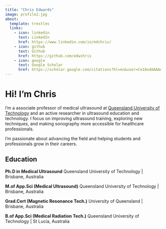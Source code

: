 ```yaml
---
title: "Chris Edwards"
image: profile2.jpg
about:
  template: trestles
  links:
    - icon: linkedin
      text: LinkedIn
      href: https://www.linkedin.com/in/edchris/
    - icon: github
      text: Github
      href: https://github.com/edwchris
    - icon: google
      text: Google Scholar
      href: https://scholar.google.com/citations?hl=en&user=Ce18xdAAAAAJ
---
```


# Hi! I'm Chris

I'm a associate professor of medical ultrasound at [Queensland University of Technology](https://www.qut.edu.au/about/our-people/academic-profiles/c8.edwards) and an active researcher in ultrasound education and technology. I focus on improving ultrasound training, exploring new techniques, and making sonography more accessible for healthcare professionals.

I'm passionate about advancing the field and helping students and professionals grow in their careers.

## Education

**Ph.D in Medical Ultrasound** Queensland University of Technology \| Brisbane, Australia

**M.of App.Sci (Medical Ultrasound)** Queensland University of Technology \| Brisbane, Australia

**Grad.Cert (Magnetic Resonance Tech.)** University of Queensland \| Brisbane, Australia

**B.of App.Sci (Medical Radiation Tech.)** Queensland University of Technology \| St Lucia, Australia

